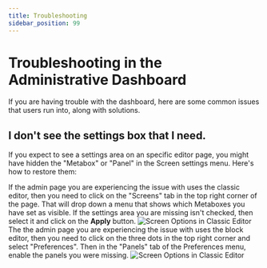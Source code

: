 ```yaml
---
title: Troubleshooting
sidebar_position: 99
---
```


# Troubleshooting in the Administrative Dashboard

If you are having trouble with the dashboard, here are some common issues that users run into, along with solutions.


<TOCInline toc={toc} />

## I don't see the settings box that I need.

If you expect to see a settings area on an specific editor page, you might have hidden the "Metabox" or "Panel" in the Screen settings menu. Here's how to restore them:


<Tabs>
  <TabItem value="classic" label="Classic Editor" default>
    If the admin page you are experiencing the issue with uses the classic editor, then you need to click on the "Screens" tab in the top right corner of the page. That will drop down a menu that shows which Metaboxes you have set as visible. If the settings area you are missing isn't checked, then select it and click on the <b>Apply</b> button.
        <img
        src={require('.//img/screen-options.jpg').default}
        alt="Screen Options in Classic Editor"
        />
  </TabItem>
  <TabItem value="block" label="Block Editor">
    The the admin page you are experiencing the issue with uses the block editor, then you need to click on the three dots in the top right corner and select "Preferences". Then in the "Panels" tab of the Preferences menu, enable the panels you were missing.
    <img
        src={require('.//img/enable-panels.gif').default}
        alt="Screen Options in Classic Editor"
        />
  </TabItem>
</Tabs>